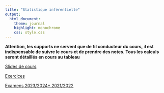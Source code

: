 ```yaml
---
title: "Statistique inférentielle"
output:
  html_document:
    theme: journal
    highlight: monochrome
    css: style.css
---
```


**Attention, les supports ne servent que de fil conducteur du cours, il est indispensable de suivre le cours et de prendre des notes. Tous les calculs seront détaillés en cours au tableau**


[Slides de cours](http://masedki.github.io/enseignements/pdfs/ds/lecture-slides.pdf)

<!-- [Note du 12/01/2022 du M2SDS](http://masedki.github.io/enseignements/pdfs/ds/notes_121022_M2SDS.pdf) -->
<!-- [Problème](http://masedki.github.io/enseignements/ds_pb.html)  -->

[Exercices](http://masedki.github.io/enseignements/pdfs/ds/exos.pdf)

[Examens 2023/2024](http://masedki.github.io/enseignements/pdfs/ds/devoir24.pdf)[ + 2021/2022](http://masedki.github.io/enseignements/pdfs/ds/examen2122.pdf)

<!-- [vidéo de la séance 1 (partie 1 : vidéo du cours du master 2 SDS)](http://genostats.ovh/SDS/Stats4-1.webm) -->

<!-- [vidéo de la séance 1 (partie 2 :vidéo du cours du master 2 SDS)](http://genostats.ovh/SDS/Stats4-2.webm) -->

<!-- [vidéo de la séance 2 du 13/10/2020](https://youtu.be/hHuu7UPAFho) -->

<!-- [vidéo de la séance 3 du 21/10/2020 (partie 1)](https://youtu.be/ErvKbghy2Is) -->

<!-- [vidéo de la séance 3 du 21/10/2020 (partie 2 : vidéo du cours du M2 SDS)](http://genostats.ovh/SDS/Stats6-2.webm) -->

<!-- [vidéo de la séance 4 du 21/10/2020 (partie 1)](https://youtu.be/MGU7xe6b_Fc) -->

<!-- [vidéo de la séance 4 du 21/10/2020 (partie 2)](https://youtu.be/HX3Mu2uAqTY) -->

<!-- [Devoir 2019-2020 à rendre le 13/12/2020 sous format pdf en un seul fichier](http://masedki.github.io/enseignements/pdfs/dev2021.pdf) -->

<!-- [Indications](http://masedki.github.io/enseignements/pdfs/indications_ds.pdf) -->
<!-- [article 1985](http://masedki.github.io/enseignements/pdfs/article1985.pdf) [article 1986](http://masedki.github.io/enseignements/pdfs/article1986.pdf) [article 1989](http://masedki.github.io/enseignements/pdfs/article1989.pdf) [article 1995](http://masedki.github.io/enseignements/pdfs/article1995.pdf) -->

<!-- [Quelques indications pour amorcer la partie A du devoir](http://masedki.github.io/enseignements/pdfs/indications.pdf) -->
